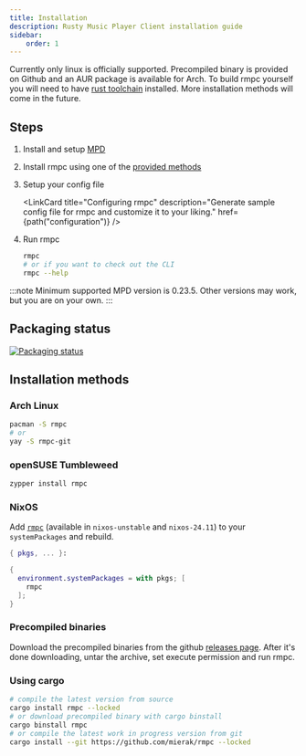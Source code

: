```yaml
---
title: Installation
description: Rusty Music Player Client installation guide
sidebar:
    order: 1
---
```



Currently only linux is officially supported. Precompiled binary is provided on Github and an AUR package is available for Arch.
To build rmpc yourself you will need to have [rust toolchain](https://www.rust-lang.org/tools/install) installed. More installation
methods will come in the future.

## Steps

<Steps>

1. Install and setup [MPD](https://www.musicpd.org/)
2. Install rmpc using one of the [provided methods](#installation-methods)
3. Setup your config file

    <LinkCard
        title="Configuring rmpc"
        description="Generate sample config file for rmpc and customize it to your liking."
        href={path("configuration")}
    />

4. Run rmpc
    ```bash frame=none showLineNumbers=false
    rmpc
    # or if you want to check out the CLI
    rmpc --help
    ```

</Steps>

:::note
Minimum supported MPD version is 0.23.5. Other versions may work, but you are on your own.
:::

## Packaging status

[![Packaging status](https://repology.org/badge/vertical-allrepos/rmpc.svg)](https://repology.org/project/rmpc/versions)

## Installation methods

### Arch Linux

```bash frame=none showLineNumbers=false
pacman -S rmpc
# or
yay -S rmpc-git
```

### openSUSE Tumbleweed

```bash frame=none showLineNumbers=false
zypper install rmpc
```

### NixOS

Add [`rmpc`](https://search.nixos.org/packages?channel=unstable&query=rmpc) (available in `nixos-unstable` and `nixos-24.11`) to your `systemPackages` and rebuild.

```nix
{ pkgs, ... }:

{
  environment.systemPackages = with pkgs; [
    rmpc
  ];
}
```

### Precompiled binaries

[//]: <> ( This needs major reworking, but I think it's good enough for now )

Download the precompiled binaries from the github [releases page](https://github.com/mierak/rmpc/releases/latest/).
After it's done downloading, untar the archive, set execute permission and run rmpc.

### Using cargo

```bash frame=none showLineNumbers=false
# compile the latest version from source
cargo install rmpc --locked
# or download precompiled binary with cargo binstall
cargo binstall rmpc
# or compile the latest work in progress version from git
cargo install --git https://github.com/mierak/rmpc --locked
```
